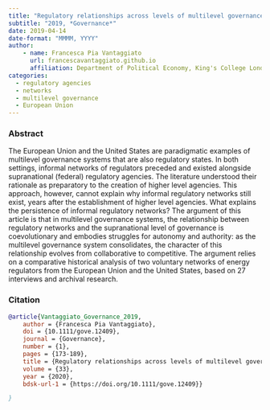 ```yaml
---
title: "Regulatory relationships across levels of multilevel governance systems: From collaboration to competition" 
subtitle: "2019, *Governance*"
date: 2019-04-14
date-format: "MMMM, YYYY"
author:
    - name: Francesca Pia Vantaggiato
      url: francescavantaggiato.github.io
      affiliation: Department of Political Economy, King's College London (UK)
categories: 
  - regulatory agencies
  - networks
  - multilevel governance
  - European Union
---
```


### Abstract

The European Union and the United States are paradigmatic examples of multilevel governance systems that are also regulatory states. In both settings, informal networks of regulators preceded and existed alongside supranational (federal) regulatory agencies. The literature understood their rationale as preparatory to the creation of higher level agencies. This approach, however, cannot explain why informal regulatory networks still exist, years after the establishment of higher level agencies. What explains the persistence of informal regulatory networks? The argument of this article is that in multilevel governance systems, the relationship between regulatory networks and the supranational level of governance is coevolutionary and embodies struggles for autonomy and authority: as the multilevel governance system consolidates, the character of this relationship evolves from collaborative to competitive. The argument relies on a comparative historical analysis of two voluntary networks of energy regulators from the European Union and the United States, based on 27 interviews and archival research.

### Citation

``` bibtex
@article{Vantaggiato_Governance_2019,
    author = {Francesca Pia Vantaggiato},
    doi = {10.1111/gove.12409},
    journal = {Governance},
    number = {1},
    pages = {173-189},
    title = {Regulatory relationships across levels of multilevel governance systems: From collaboration to competition},
    volume = {33},
    year = {2020},
    bdsk-url-1 = {https://doi.org/10.1111/gove.12409}}

}
```
